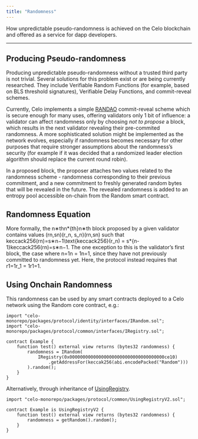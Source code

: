 ```yaml
---
title: "Randomness"
---
```


How unpredictable pseudo-randomness is achieved on the Celo blockchain and offered as a service for dapp developers.

---

## Producing Pseudo-randomness[](#producing-pseudo-randomness "Direct link to heading")

Producing unpredictable pseudo-randomness without a trusted third party is not trivial. Several solutions for this problem exist or are being currently researched. They include Verifiable Random Functions (for example, based on BLS threshold signatures), Verifiable Delay Functions, and commit-reveal schemes.

Currently, Celo implements a simple [RANDAO](https://eth2book.info/altair/part2/building%5Fblocks/randomness#the-randao) commit-reveal scheme which is secure enough for many uses, offering validators only 1 bit of influence: a validator can affect randomness only by choosing _not to propose_ a block, which results in the next validator revealing their pre-commited randomness. A more sophisticated solution might be implemented as the network evolves, especially if randomness becomes necessary for other purposes that require stronger assumptions about the randomness’s security (for example if it was decided that a randomized leader election algorithm should replace the current round robin).

In a proposed block, the proposer attaches two values related to the randomness scheme - randomness corresponding to their previous commitment, and a new commitment to freshly generated random bytes that will be revealed in the future. The revealed randomness is added to an entropy pool accessible on-chain from the Random smart contract.

## Randomness Equation[](#randomness-equation "Direct link to heading")

More formally, the n∗thn\*{th}n∗th block proposed by a given validator contains values (rn,sn)(r\_n, s\_n)(rn,sn) such that keccack256(rn)\=s∗n−1\\text{keccack256}(r\_n) = s\*{n-1}keccack256(rn)\=s∗n−1. The one exception to this is the validator’s first block, the case where n\=1n = 1n\=1, since they have not previously committed to randomness yet. Here, the protocol instead requires that r1\=1r\_1 = 1r1\=1.

## Using Onchain Randomness[](#using-onchain-randomness "Direct link to heading")

This randomness can be used by any smart contracts deployed to a Celo network using the Random core contract, e.g.:

```
import "celo-monorepo/packages/protocol/identity/interfaces/IRandom.sol";
import "celo-monorepo/packages/protocol/common/interfaces/IRegistry.sol";

contract Example {
    function test() external view returns (bytes32 randomness) {
        randomness = IRandom(
            IRegistry(0x000000000000000000000000000000000000ce10)
                .getAddressFor(keccak256(abi.encodePacked("Random")))
        ).random();
    }
}

```

Alternatively, through inheritance of [UsingRegistry](https://github.com/celo-org/celo-monorepo/blob/master/packages/protocol/contracts/common/UsingRegistry.sol).

```
import "celo-monorepo/packages/protocol/common/UsingRegistryV2.sol";

contract Example is UsingRegistryV2 {
    function test() external view returns (bytes32 randomness) {
        randomness = getRandom().random();
    }
}

```
